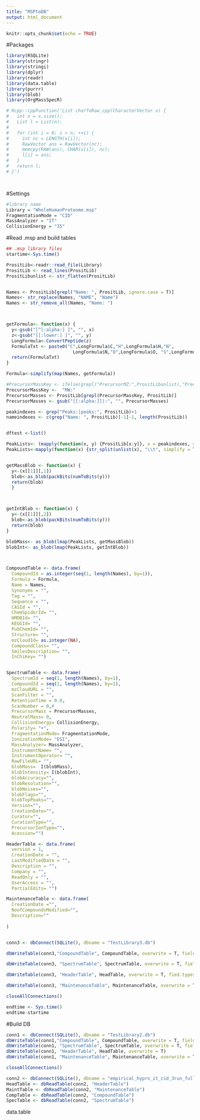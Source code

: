 ---
title: "MSPtoDB"
output: html_document
---

```{r setup, include=FALSE}
knitr::opts_chunk$set(echo = TRUE)
```

#Packages
```{r}
library(RSQLite)
library(stringr)
library(stringi)
library(dplyr)
library(readr)
library(data.table)
library(purrr)
library(blob)
library(OrgMassSpecR)

```

```{r}
# Rcpp::cppFunction('List charToRaw_cpp(CharacterVector x) {
#   int n = x.size();
#   List l = List(n);
# 
#   for (int i = 0; i < n; ++i) {
#     int nc = LENGTH(x[i]);
#     RawVector ans = RawVector(nc);
#     memcpy(RAW(ans), CHAR(x[i]), nc);
#     l[i] = ans;
#   }
#   return l;
# }')




```
#Settings
```{r}
#library name
Library = "WholeHumanProteome.msp"
FragmentationMode = "CID"
MassAnalyzer = "IT"
CollisionEnergy = "35"

```



#Read .msp and build tables 
```{r}
## .msp library files
startime<-Sys.time()

PrositLib<-readr::read_file(Library)
PrositLib <- read_lines(PrositLib)
PrositLibunlist <- str_flatten(PrositLib)


Names <- PrositLib[grepl("Name: ", PrositLib, ignore.case = T)]
Names<- str_replace(Names, "NAME", "Name")
Names <- str_remove_all(Names, "Name: ")



getFormula<- function(x) {
  y<-gsub("[^[:alpha:] ]", "", x)
  z<-gsub("[[:lower:] ]", "", y)
  LongFormula<-ConvertPeptide(z)
  FormulaTxt <- paste0("C",LongFormula$C,"H",LongFormula$H,"N",
                         LongFormula$N,"O",LongFormula$O, "S",LongFormula$S)
  return(FormulaTxt)
}

Formula<-simplify(map(Names, getFormula))

#PrecursorMassKey <- ifelse(grepl("PrecursorMZ:",PrositLibunlist),"PrecursorMZ:", "MW:")
PrecursorMassKey <-  "MW:"
PrecursorMasses <- PrositLib[grepl(PrecursorMassKey, PrositLib)]
PrecursorMasses <- gsub("[[:alpha:]]|:", "", PrecursorMasses)

peakindexes <- grep("Peaks:|peaks:", PrositLib)+1
nameindexes <- c(grep("Name: ", PrositLib)[-1]-1, length(PrositLib))


dftest <-list()

PeakLists<- (mapply(function(x, y) {PrositLib[x:y]}, x = peakindexes, y = nameindexes))
PeakLists<-mapply(function(x) {str_split(unlist(x), "\\t", simplify = T)}, x = PeakLists)


getMassBlob <- function(x) {
  y<-(x[[1]][,1])
  blob<-as_blob(packBits(numToBits(y)))
  return(blob)
  }



getIntBlob <- function(x) {
  y<-(x[[1]][,2])
  blob<-as_blob(packBits(numToBits(y)))
  return(blob)
}

blobMass<- as_blob(lmap(PeakLists, getMassBlob))
blobInt<- as_blob(lmap(PeakLists, getIntBlob))



CompoundTable <- data.frame(
  CompoundId = as.integer(seq(1, length(Names), by=1)), 
  Formula = Formula, 
  Name = Names,
  Synonyms = "",
  Tag = "",
  Sequence = "",
  CASId = "",
  ChemSpiderId= "",
  HMDBId= "",
  KEGGId= "",
  PubChemId= "",
  Structure= "",
  mzCloudId= as.integer(NA),
  CompoundClass= "",
  SmilesDescription= "",
  InChiKey= "")


SpectrumTable <- data.frame(
  SpectrumId = seq(1, length(Names), by=1), 
  CompoundId = seq(1, length(Names), by=1), 
  mzCloudURL = "",
  ScanFilter = "",
  RetentionTime = 0.0,
  ScanNumber = 0,#
  PrecursorMass = PrecursorMasses,
  NeutralMass= 0,
  CollisionEnergy= CollisionEnergy,
  Polarity= "+",
  FragmentationMode= FragmentationMode,
  IonizationMode= "ESI",
  MassAnalyzer= MassAnalyzer,
  InstrumentName= "",
  InstrumentOperator= "",
  RawFileURL= "",
  blobMass=  I(blobMass),
  blobIntensity= I(blobInt),
  blobAccuracy="",
  blobResolution="",
  blobNoises="",
  blobFlags="",
  blobTopPeaks="",
  Version="",
  CreationDate="",
  Curator="",
  CurationType="",
  PrecursorIonType="",
  Acession="")

HeaderTable <- data.frame(
  version = 1, 
  CreationDate = "", 
  LastModifiedDate = "",
  Description = "",
  Company = "",
  ReadOnly = "",
  UserAccess = "",
  PartialEdits= "")

MaintenanceTable <- data.frame(
  CreationDate ="",
  NoofCompoundsModified="",
  Description=""
  
)


conn3 <- dbConnect(SQLite(), dbname = "TestLibrary3.db")

dbWriteTable(conn3,"CompoundTable", CompoundTable, overwrite = T, field.types = c(CompoundId="INTEGER PRIMARY KEY", Synonyms="BLOB_TEXT", Structure="BLOB_TEXT"))

dbWriteTable(conn3, "SpectrumTable", SpectrumTable, overwrite = T, field.types = c( SpectrumId = "INTEGER PRIMARY KEY", CompoundId ="INTEGER REFERENCES [CompoundTable]", blobMass="BLOB", blobIntensity="BLOB", RetentionTime = "DOUBLE", ScanNumber ="INTEGER", PrecursorMass="DOUBLE", NeutralMass="DOUBLE", blobAccuracy = "BLOB",blobFlags = "BLOB",blobResolution = "BLOB",blobNoises = "BLOB",blobTopPeaks = "BLOB", Version = "INTEGER"))

dbWriteTable(conn3, "HeaderTable", HeadTable, overwrite = T, fied.types = c(ReadOnly = "BOOL", PartialEdits = "BOOL"))

dbWriteTable(conn3, "MaintenanceTable", MaintenanceTable, overwrite = T, field.types = c(NoofCompoundsModified = "INTEGER"))

closeAllConnections()

endtime <- Sys.time()
endtime-startime
```

#Build DB
```{r}
conn1 <- dbConnect(SQLite(), dbname = "TestLibrary2.db")
dbWriteTable(conn1,"CompoundTable", CompoundTable, overwrite = T, field.types = c(CompoundId="INTEGER PRIMARY KEY", Synonyms="BLOB_TEXT", Structure="BLOB_TEXT"))
dbWriteTable(conn1, "SpectrumTable", SpectrumTable, overwrite = T, field.types = c( SpectrumId = "INTEGER PRIMARY KEY", CompoundId ="INTEGER REFERENCES [CompoundTable]", blobMass="BLOB", blobIntensity="BLOB", RetentionTime = "DOUBLE", ScanNumber ="INTEGER", PrecursorMass="DOUBLE", NeutralMass="DOUBLE", blobAccuracy = "BLOB",blobFlags = "BLOB",blobResolution = "BLOB",blobNoises = "BLOB",blobTopPeaks = "BLOB", Version = "INTEGER"))
dbWriteTable(conn1, "HeaderTable", HeadTable, overwrite = T)
dbWriteTable(conn1, "MaintenanceTable", MaintenanceTable, overwrite = T)

closeAllConnections()

conn2 <- dbConnect(SQLite(), dbname = "empirical_hypro_it_cid_3run_fullyworking.db")
HeadTable <- dbReadTable(conn2, "HeaderTable")
MaintTable <- dbReadTable(conn2, "MaintenanceTable")
CompTable <- dbReadTable(conn2, "CompoundTable")
SpecTable <- dbReadTable(conn2, "SpectrumTable")

```

data.table